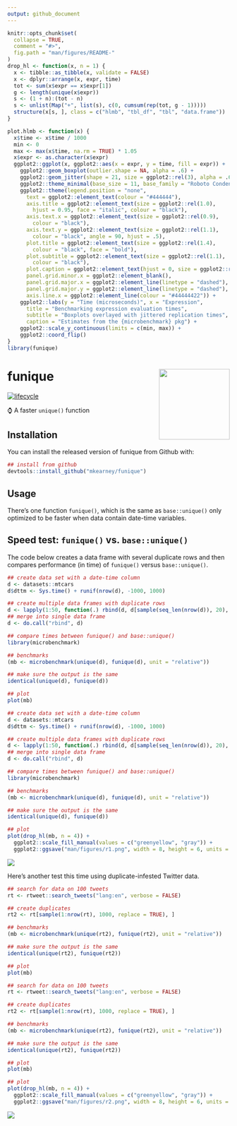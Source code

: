 ```yaml
---
output: github_document
---
```


<!-- README.md is generated from README.Rmd. Please edit that file -->

```r
knitr::opts_chunk$set(
  collapse = TRUE,
  comment = "#>",
  fig.path = "man/figures/README-"
)
drop_hl <- function(x, n = 1) {
  x <- tibble::as_tibble(x, validate = FALSE)
  x <- dplyr::arrange(x, expr, time)
  tot <- sum(x$expr == x$expr[1])
  g <- length(unique(x$expr))
  s <- (1 + n):(tot - n)
  s <- unlist(Map("+", list(s), c(0, cumsum(rep(tot, g - 1)))))
  structure(x[s, ], class = c("hlmb", "tbl_df", "tbl", "data.frame"))
}

plot.hlmb <- function(x) {
  x$time <- x$time / 1000
  min <- 0
  max <- max(x$time, na.rm = TRUE) * 1.05
  x$expr <- as.character(x$expr)
  ggplot2::ggplot(x, ggplot2::aes(x = expr, y = time, fill = expr)) +
    ggplot2::geom_boxplot(outlier.shape = NA, alpha = .6) +
    ggplot2::geom_jitter(shape = 21, size = ggplot2::rel(3), alpha = .6) +
    ggplot2::theme_minimal(base_size = 11, base_family = "Roboto Condensed") +
    ggplot2::theme(legend.position = "none",
      text = ggplot2::element_text(colour = "#444444"),
      axis.title = ggplot2::element_text(size = ggplot2::rel(1.0),
        hjust = 0.95, face = "italic", colour = "black"),
      axis.text.x = ggplot2::element_text(size = ggplot2::rel(0.9),
        colour = "black"),
      axis.text.y = ggplot2::element_text(size = ggplot2::rel(1.1),
        colour = "black", angle = 90, hjust = .5),
      plot.title = ggplot2::element_text(size = ggplot2::rel(1.4),
        colour = "black", face = "bold"),
      plot.subtitle = ggplot2::element_text(size = ggplot2::rel(1.1),
        colour = "black"),
      plot.caption = ggplot2::element_text(hjust = 0, size = ggplot2::rel(.95)),
      panel.grid.minor.x = ggplot2::element_blank(),
      panel.grid.major.x = ggplot2::element_line(linetype = "dashed"),
      panel.grid.major.y = ggplot2::element_line(linetype = "dashed"),
      axis.line.x = ggplot2::element_line(colour = "#44444422")) +
    ggplot2::labs(y = "Time (microseconds)", x = "Expression",
      title = "Benchmarking expression evaluation times",
      subtitle = "Boxplots overlayed with jittered replication times",
      caption = "Estimates from the {microbenchmark} pkg") +
    ggplot2::scale_y_continuous(limits = c(min, max)) +
    ggplot2::coord_flip()
}
library(funique)
```
# funique <img src="man/figures/logo.png" width="160px" align="right" />

[![lifecycle](https://img.shields.io/badge/lifecycle-experimental-orange.svg)](https://www.tidyverse.org/lifecycle/#experimental)

⌚️ A faster `unique()` function

## Installation

You can install the released version of funique from Github with:

```r
## install from github
devtools::install_github("mkearney/funique")
```

## Usage

There's one function `funique()`, which is the same as `base::unique()` only optimized to be faster when data contain date-time variables.

## Speed test: `funique()` vs. `base::unique()`

The code below creates a data frame with several duplicate rows and then compares performance (in time) of `funique()` versus `base::unique()`.

```r
## create data set with a date-time column
d <- datasets::mtcars
d$dttm <- Sys.time() + runif(nrow(d), -1000, 1000)

## create multiple data frames with duplicate rows
d <- lapply(1:50, function(.) rbind(d, d[sample(seq_len(nrow(d)), 20), ]))
## merge into single data frame
d <- do.call("rbind", d)

## compare times between funique() and base::unique()
library(microbenchmark)

## benchmarks
(mb <- microbenchmark(unique(d), funique(d), unit = "relative"))

## make sure the output is the same
identical(unique(d), funique(d))

## plot
plot(mb)
```

```r
## create data set with a date-time column
d <- datasets::mtcars
d$dttm <- Sys.time() + runif(nrow(d), -1000, 1000)

## create multiple data frames with duplicate rows
d <- lapply(1:50, function(.) rbind(d, d[sample(seq_len(nrow(d)), 20), ]))
## merge into single data frame
d <- do.call("rbind", d)

## compare times between funique() and base::unique()
library(microbenchmark)

## benchmarks
(mb <- microbenchmark(unique(d), funique(d), unit = "relative"))

## make sure the output is the same
identical(unique(d), funique(d))

## plot
plot(drop_hl(mb, n = 4)) + 
  ggplot2::scale_fill_manual(values = c("greenyellow", "gray")) + 
  ggplot2::ggsave("man/figures/r1.png", width = 8, height = 6, units = "in")
```

<p align="center"> <img src="man/figures/r1.png">

Here's another test this time using duplicate-infested Twitter data.

```r
## search for data on 100 tweets
rt <- rtweet::search_tweets("lang:en", verbose = FALSE)

## create duplicates
rt2 <- rt[sample(1:nrow(rt), 1000, replace = TRUE), ]

## benchmarks
(mb <- microbenchmark(unique(rt2), funique(rt2), unit = "relative"))

## make sure the output is the same
identical(unique(rt2), funique(rt2))

## plot
plot(mb)
```


```r
## search for data on 100 tweets
rt <- rtweet::search_tweets("lang:en", verbose = FALSE)

## create duplicates
rt2 <- rt[sample(1:nrow(rt), 1000, replace = TRUE), ]

## benchmarks
(mb <- microbenchmark(unique(rt2), funique(rt2), unit = "relative"))

## make sure the output is the same
identical(unique(rt2), funique(rt2))

## plot
plot(mb)

## plot
plot(drop_hl(mb, n = 4)) + 
  ggplot2::scale_fill_manual(values = c("greenyellow", "gray")) + 
  ggplot2::ggsave("man/figures/r2.png", width = 8, height = 6, units = "in")
```

<p align="center"> <img src="man/figures/r2.png">
